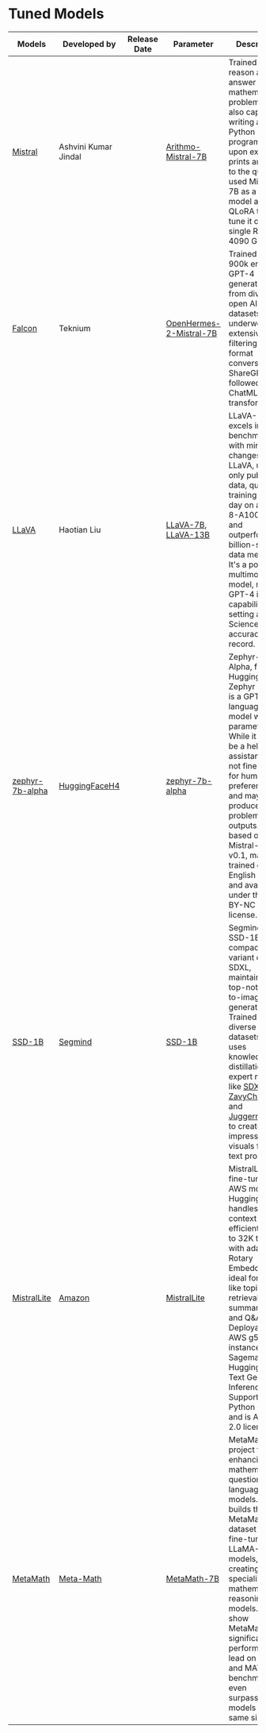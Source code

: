 # Tuned Models

| Models                                                                  | Developed by                                          | Release Date | Parameter                                                                                                                  | Description                                                                                                                                                                                                                                                                                                                                                                                                                                            |
| ----------------------------------------------------------------------- | ----------------------------------------------------- | ------------ | -------------------------------------------------------------------------------------------------------------------------- | ------------------------------------------------------------------------------------------------------------------------------------------------------------------------------------------------------------------------------------------------------------------------------------------------------------------------------------------------------------------------------------------------------------------------------------------------------ |
| [Mistral](https://mistral.ai/product/)                                  | Ashvini Kumar Jindal                                  |              | [Arithmo-Mistral-7B](https://huggingface.co/akjindal53244/Arithmo-Mistral-7B)                                              | Trained to reason and answer mathematical problems and is also capable of writing a Python program that upon execution prints answer to the question, used Mistral-7B as a base model and used QLoRA to fine-tune it on a single RTX 4090 GPU.                                                                                                                                                                                                         |
| [Falcon](https://falconllm.tii.ae/)                                     | Teknium                                               |              | [OpenHermes-2-Mistral-7B](https://huggingface.co/teknium/OpenHermes-2-Mistral-7B)                                          | Trained on 900k entries of GPT-4 generated data from diverse open AI datasets, it underwent extensive filtering and format conversion to ShareGPT, followed by ChatML transformation.                                                                                                                                                                                                                                                                  |
| [LLaVA](https://llava-vl.github.io/)                                    | Haotian Liu                                           |              | [LLaVA-7B](https://huggingface.co/liuhaotian/llava-v1.5-7b), [LLaVA-13B](https://huggingface.co/liuhaotian/llava-v1.5-13b) | LLaVA-1.5 excels in 11 benchmarks with minimal changes from LLaVA, using only public data, quick training in ~1 day on a single 8-A100 node, and outperforming billion-scale data methods. It's a powerful multimodal model, rivaling GPT-4 in chat capabilities and setting a new Science QA accuracy record.                                                                                                                                         |
| [zephyr-7b-alpha](https://huggingface.co/HuggingFaceH4/zephyr-7b-alpha) | [HuggingFaceH4](https://huggingface.co/HuggingFaceH4) |              | [zephyr-7b-alpha](https://huggingface.co/HuggingFaceH4/zephyr-7b-alpha)                                                    | Zephyr-7B-Alpha, from Hugging Face's Zephyr series, is a GPT-like language model with 7B parameters. While it aims to be a helpful assistant, it's not fine-tuned for human preferences and may produce problematic outputs. It's based on Mistral-7B-v0.1, mainly trained on English data and available under the CC BY-NC 4.0 license.                                                                                                               |
| [SSD-1B](https://mistral.ai/product/)                                   | [Segmind](https://huggingface.co/segmind)             |              | [SSD-1B](https://huggingface.co/segmind/SSD-1B)                                                                            | Segmind's SSD-1B is a compact, faster variant of SDXL, maintaining top-notch text-to-image generation. Trained on diverse datasets, it uses knowledge distillation from expert models like [SDXL](https://huggingface.co/stabilityai/sdxl-vae), [ZavyChromaXL](https://huggingface.co/stablediffusionapi/zavychromaxl), and [JuggernautXL](https://huggingface.co/stablediffusionapi/juggernaut-xl-v5) to create impressive visuals from text prompts. |
| [MistralLite](https://huggingface.co/amazon/MistralLite)                | [Amazon](https://huggingface.co/amazon)               |              | [MistralLite](https://huggingface.co/amazon/MistralLite)                                                                   | MistralLite, a fine-tuned AWS model on Hugging Face, handles long context efficiently (up to 32K tokens) with adapted Rotary Embedding. It's ideal for tasks like topic retrieval, summarization, and Q&A. Deployable on AWS g5.2x instances with Sagemaker Huggingface Text Generation Inference. Supports Python usage and is Apache 2.0 licensed.                                                                                                   |
| [MetaMath](https://huggingface.co/meta-math/MetaMath-7B-V1.0)           | [Meta-Math](https://meta-math.github.io/)             |              | [MetaMath-7B](https://huggingface.co/meta-math/MetaMath-7B-V1.0)                                                           | MetaMath is a project for enhancing mathematical questions for language models. It builds the MetaMathQA dataset and fine-tunes LLaMA-2 models, creating specialized mathematical reasoning models. Results show MetaMath's significant performance lead on GSM8K and MATH benchmarks, even surpassing models of the same size.                                                                                                                        |

